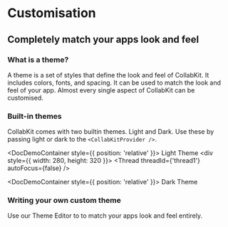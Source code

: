 
# Customisation

## Completely match your apps look and feel

### What is a theme?

A theme is a set of styles that define the look and feel of CollabKit. It includes colors, fonts, and spacing. It can be used to match the look and feel of your app. Almost every single aspect of CollabKit can be customised.

### Built-in themes

CollabKit comes with two builtin themes. Light and Dark. Use these by passing light or dark to the `<CollabKitProvider />`.

<DocDemoContainer style={{ position: 'relative' }}>
  <ThemeProvider theme="light">
    <ThemeName>Light Theme</ThemeName>
    <div style={{ width: 280, height: 320 }}>
      <Thread threadId={'thread1'} autoFocus={false} />
    </div>
  </ThemeProvider>
</DocDemoContainer>

<DocDemoContainer style={{ position: 'relative' }}>
  <ThemeName>Dark Theme</ThemeName>
  <div style={{ width: 280, height: 320 }}>
    <ThemeProvider theme="dark">
      <Thread threadId={'thread1'} autoFocus={false} />
    </ThemeProvider>
  </div>
</DocDemoContainer>

### Writing your own custom theme

Use our <DocLink href="/theme-editor">Theme Editor</DocLink> to to match your apps look and feel entirely.
